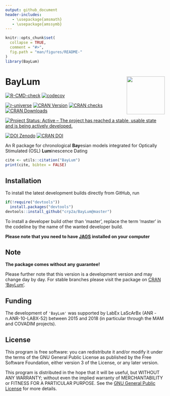 ```yaml
---
output: github_document
header-includes:
   - \usepackage{amsmath}
   - \usepackage{amssymb}
---
```

<!-- README.md was auto-generated by README.Rmd. Please DO NOT edit by hand!-->

```r
knitr::opts_chunk$set(
  collapse = TRUE,
  comment = "#>",
  fig.path = "man/figures/README-"
)
library(BayLum)
```
 
# BayLum <img width=120px src="man/figures/BayLum_logo.png" align="right" />

<!-- badges: start -->
[![R-CMD-check](https://github.com/crp2a/BayLum/workflows/GitHub Actions CI/badge.svg)](https://github.com/crp2a/BayLum/actions)
[![codecov](https://codecov.io/gh/crp2a/BayLum/graph/badge.svg?token=cOdZr6imKX)](https://app.codecov.io/gh/crp2a/BayLum)

[![r-universe](https://crp2a.r-universe.dev/badges/BayLum)](https://crp2a.r-universe.dev/BayLum)
[![CRAN Version](https://www.r-pkg.org/badges/version/BayLum)](https://cran.r-project.org/package=BayLum)
[![CRAN checks](https://badges.cranchecks.info/worst/BayLum.svg)](https://cran.r-project.org/web/checks/check_results_BayLum.html)
[![CRAN Downloads](https://cranlogs.r-pkg.org/badges/grand-total/BayLum)](https://cran.r-project.org/package=BayLum)

[![Project Status: Active – The project has reached a stable, usable state and is being actively developed.](https://www.repostatus.org/badges/latest/active.svg)](https://www.repostatus.org/#active)

[![DOI Zenodo](https://zenodo.org/badge/DOI/10.5281/zenodo.4311266.svg)](https://doi.org/10.5281/zenodo.4311266)
[![CRAN DOI](https://img.shields.io/badge/doi-10.32614/CRAN.package.BayLum-blue.svg)](https://doi.org/10.32614/CRAN.package.BayLum)
<!-- badges: end -->

An R package for chronological **Bay**esian models integrated for Optically Stimulated (OSL) **Lum**inescence Dating

```r
cite <- utils::citation("BayLum")
print(cite, bibtex = FALSE)
```

## Installation

To install the latest development builds directly from GitHub, run

```r
if(!require("devtools"))
  install.packages("devtools")
devtools::install_github("crp2a/BayLum@master")
```

To install a developer build other than 'master', replace the term 'master' in the codeline by the name
of the wanted developer build. 

**Please note that you need to have [JAGS](https://mcmc-jags.sourceforge.io) installed on your computer**

## Note

**The package comes without any guarantee!**

Please further note that this version is a development version and may change day by day. For stable branches please visit
the package on [CRAN 'BayLum'](https://CRAN.R-project.org/package=BayLum ).

## Funding

The development of `'BayLum'`  was supported by LabEx LaScArBx (ANR -n.ANR-10-LABX-52) between
2015 and 2018 (in particular through the MAM and COVADIM projects).

## License

This program is free software: you can redistribute it and/or modify it under the terms of the GNU General Public License as published by the Free Software Foundation, either version 3 of the License, or any later version.

This program is distributed in the hope that it will be useful, but WITHOUT ANY WARRANTY; without even the implied warranty of MERCHANTABILITY or FITNESS FOR A PARTICULAR PURPOSE. See the [GNU General Public License](https://github.com/crp2a/BayLum/blob/master/LICENSE) for more details.
